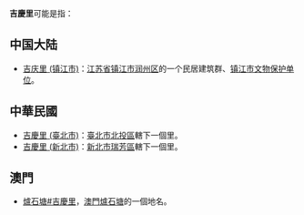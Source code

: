 '''吉慶里'''可能是指：

==中国大陆==
*[[吉庆里_(镇江市)|吉庆里 (镇江市)]]：[[江苏省|江苏省]][[镇江市|镇江市]][[润州区|润州区]]的一个民居建筑群、[[镇江市文物保护单位|镇江市文物保护单位]]。

==中華民國==
*[[吉慶里_(臺北市)|吉慶里 (臺北市)]]：[[臺北市|臺北市]][[北投區|北投區]]轄下一個里。
*[[吉慶里_(新北市)|吉慶里 (新北市)]]：[[新北市|新北市]][[瑞芳區|瑞芳區]]轄下一個里。

==澳門==
* [[爐石塘#吉慶里|爐石塘#吉慶里]]，[[澳門|澳門]][[爐石塘|爐石塘]]的一個地名。

{{消歧義|cat=三字臺灣里名消歧義}}